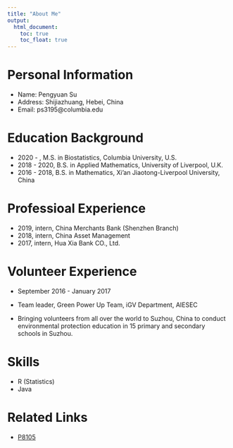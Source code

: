 ```yaml
---
title: "About Me"
output: 
  html_document:
    toc: true
    toc_float: true
---
```


# Personal Information

* Name: Pengyuan Su
* Address: Shijiazhuang, Hebei, China
* Email: ps3195@columbia.edu

# Education Background

* 2020 -     , M.S. in Biostatistics, Columbia University, U.S.
* 2018 - 2020, B.S. in Applied Mathematics, University of Liverpool, U.K.
* 2016 - 2018, B.S. in Mathematics, Xi'an Jiaotong-Liverpool University, China

# Professioal Experience

* 2019, intern, China Merchants Bank (Shenzhen Branch)
* 2018, intern, China Asset Management
* 2017, intern, Hua Xia Bank CO., Ltd.

# Volunteer Experience

* September 2016 - January 2017

* Team leader, Green Power Up Team, iGV Department, AIESEC

* Bringing volunteers from all over the world to Suzhou, China to conduct environmental protection education in 15 primary and secondary schools in Suzhou.


# Skills

* R (Statistics)
* Java

# Related Links

* [P8105](https://p8105.com/)